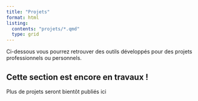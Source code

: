 ```yaml
---
title: "Projets"
format: html
listing:
  contents: "projets/*.qmd"
  type: grid
---
```


Ci-dessous vous pourrez retrouver des outils développés pour des projets professionnels ou personnels. \n

::: callout-caution
## Cette section est encore en travaux !

Plus de projets seront bientôt publiés ici
:::



